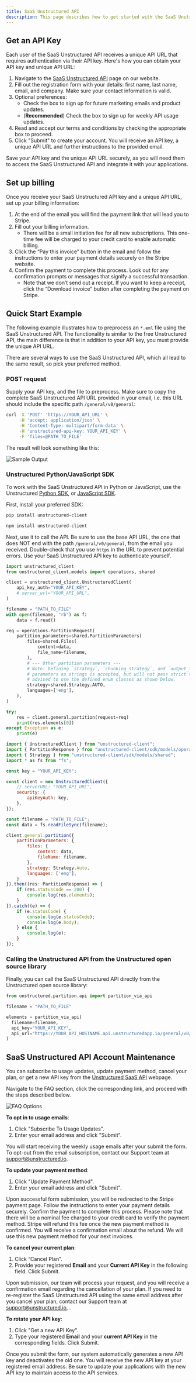 ```yaml
---
title: SaaS Unstructured API
description: This page describes how to get started with the SaaS Unstructured API. Learn how to obtain an API key to use with the SaaS Unstructured API, and get started in no time.
---
```


## Get an API Key

Each user of the SaaS Unstructured API receives a unique API URL that requires authentication via their API key.
Here's how you can obtain your API key and unique API URL:

1.  Navigate to the [SaaS Unstructured API](https://unstructured.io/api-key-hosted) page on our website.
2.  Fill out the registration form with your details: first name, last name, email, and company. Make sure your contact information is valid.
3.  Optional preferences:
    * Check the box to sign up for future marketing emails and product updates.
    * (**Recommended**) Check the box to sign up for weekly API usage updates.
4.  Read and accept our terms and conditions by checking the appropriate box to proceed.
5.  Click "Submit" to create your account. You will receive an API key, a unique API URL and further instructions to the provided email.

Save your API key and the unique API URL securely, as you will need them to access the SaaS Unstructured API and integrate it with your applications.

## Set up billing

Once you receive your SaaS Unstructured API key and a unique API URL, set up your billing information:

[//]: # (TODO: this will need to be updated once we have the dashboard)

1. At the end of the email you will find the payment link that will lead you to Stripe.
2. Fill out your billing information.
    *   There will be a small initiation fee for all new subscriptions. This one-time fee will be charged to your credit card to enable automatic billing.
3.  Click the “Pay this invoice” button in the email and follow the instructions to enter your payment details securely on the Stripe website.
4.  Confirm the payment to complete this process. Look out for any confirmation prompts or messages that signify a successful transaction.
    *   Note that we don’t send out a receipt. If you want to keep a receipt, click the “Download invoice” button after completing the payment on Stripe.

## Quick Start Example

The following example illustrates how to preprocess an `*.eml` file using the SaaS Unstructured API.
The functionality is similar to the free Unstructured API, the main difference is that in addition to your API key,
you must provide the unique API URL.

There are several ways to use the SaaS Unstructured API, which all lead to the same result, so pick your preferred method.

### POST request

Supply your API key, and the file to preprocess. Make sure to copy the complete SaaS Unstructured API URL provided in
your email, i.e. this URL should include the specific path `/general/v0/general`:

```bash
curl -X 'POST' 'https://YOUR_API_URL' \
     -H 'accept: application/json' \
     -H 'Content-Type: multipart/form-data' \
     -H 'unstructured-api-key: YOUR_API_KEY' \
     -F 'files=@PATH_TO_FILE'
```

The result will look something like this:

![Sample Output](/img/api/sample_output.png)

### Unstructured Python/JavaScript SDK

To work with the SaaS Unstructured API in Python or JavaScript, use the
Unstructured [Python SDK](https://github.com/Unstructured-IO/unstructured-python-client), or
[JavaScript SDK](https://github.com/Unstructured-IO/unstructured-js-client).

First, install your preferred SDK:
<CodeGroup>

```bash  Python
pip install unstructured-client
```

```bash  JavaScript
npm install unstructured-client
```
</CodeGroup>

Next, use it to call the API. Be sure to use the base API URL, the one that does NOT end with the path `/general/v0/general`,
from the email you received. Double-check that you use `https` in the URL to prevent potential errors. Use your SaaS
Unstructured API key to authenticate yourself.

<CodeGroup>

```python Python
import unstructured_client
from unstructured_client.models import operations, shared

client = unstructured_client.UnstructuredClient(
    api_key_auth="YOUR_API_KEY",
    # server_url="YOUR_API_URL",
)

filename = "PATH_TO_FILE"
with open(filename, "rb") as f:
    data = f.read()

req = operations.PartitionRequest(
    partition_parameters=shared.PartitionParameters(
        files=shared.Files(
            content=data,
            file_name=filename,
        ),
        # --- Other partition parameters ---
        # Note: Defining `strategy`, `chunking_strategy`, and `output_format`
        # parameters as strings is accepted, but will not pass strict type checking. It is
        # advised to use the defined enum classes as shown below.
        strategy=shared.Strategy.AUTO,  
        languages=['eng'],
    ),
)

try:
    res = client.general.partition(request=req)
    print(res.elements[0])
except Exception as e:
    print(e)
```

```javascript JavaScript
import { UnstructuredClient } from "unstructured-client";
import { PartitionResponse } from "unstructured-client/sdk/models/operations";
import { Strategy } from "unstructured-client/sdk/models/shared";
import * as fs from "fs";

const key = "YOUR_API_KEY";

const client = new UnstructuredClient({
    // serverURL: "YOUR_API_URL",
    security: {
        apiKeyAuth: key,
    },
});

const filename = "PATH_TO_FILE";
const data = fs.readFileSync(filename);

client.general.partition({
    partitionParameters: {
        files: {
            content: data,
            fileName: filename,
        },
        strategy: Strategy.Auto,
        languages: ['eng'],
    }
}).then((res: PartitionResponse) => {
    if (res.statusCode == 200) {
        console.log(res.elements);
    }
}).catch((e) => {
    if (e.statusCode) {
        console.log(e.statusCode);
        console.log(e.body);
    } else {
        console.log(e);
    }
});
```
</CodeGroup>


### Calling the Unstructured API from the Unstructured open source library

Finally, you can call the SaaS Unstructured API directly from the Unstructured open source library:

```python
from unstructured.partition.api import partition_via_api

filename = "PATH_TO_FILE"

elements = partition_via_api(
  filename=filename,
  api_key="YOUR_API_KEY",
  api_url="https://YOUR_API_HOSTNAME.api.unstructuredapp.io/general/v0/general"
)
```

## SaaS Unstructured API Account Maintenance

[//]: # (TODO: once we have the dashboard, this section should be updated)

You can subscribe to usage updates, update payment method, cancel your plan, or get a new API key from the
[Unstructured SaaS API](https://unstructured.io/api-key-hosted) webpage.

Navigate to the FAQ section, click the corresponding link, and proceed with the steps described below.

![FAQ Options](/img/api/saas_api_management.png)

**To opt in to usage emails**:
1. Click "Subscribe To Usage Updates".
2. Enter your email address and click "Submit".

You will start receiving the weekly usage emails after your submit the form.
To opt-out from the email subscription, contact our Support team at [support@unstructured.io](mailto:support%40unstructured.io).

**To update your payment method**:
1. Click "Update Payment Method".
2. Enter your email address and click "Submit".

Upon successful form submission, you will be redirected to the Stripe payment page.
Follow the instructions to enter your payment details securely. Confirm the payment to complete this process.
Please note that there will be a nominal fee charged to your credit card to verify the payment method.
Stripe will refund this fee once the new payment method is confirmed.
You will receive a confirmation email about the refund. We will use this new payment method for your next invoices.

**To cancel your current plan**:
1.  Click “Cancel Plan”.
2.  Provide your registered **Email** and your **Current API Key** in the following field. Click Submit.

Upon submission, our team will process your request, and you will receive a confirmation email regarding the
cancellation of your plan. If you need to re-register the SaaS Unstructured API using the same email address after
you cancel your plan, contact our Support team at [support@unstructured.io](mailto:support%40unstructured.io), .

**To rotate your API key**:

1.  Click "Get a new API Key".
2.  Type your registered **Email** and your **current API Key** in the corresponding fields. Click Submit.

Once you submit the form, our system automatically generates a new API key and deactivates the old one.
You will receive the new API key at your registered email address. Be sure to update your applications with the
new API key to maintain access to the API services.
